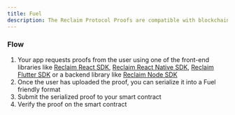 ```yaml
---
title: Fuel
description: The Reclaim Protocol Proofs are compatible with blockchain applications.
---
```


### Flow
1. Your app requests proofs from the user using one of the front-end libraries like [Reclaim React SDK](/web/frontend), [Reclaim React Native SDK](/react-native/installation), [Reclaim Flutter SDK](/flutter/installation) or a backend library like [Reclaim Node SDK](/web/backend/installation)
2. Once the user has uploaded the proof, you can serialize it into a Fuel friendly format
3. Submit the serialized proof to your smart contract
4. Verify the proof on the smart contract


